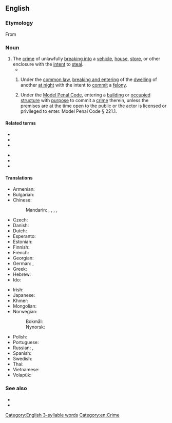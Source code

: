 ==English==
{{swp}}

===Etymology===
From {{bor|en|NL.|burglaria}}

===Noun===
{{en-noun|~|burglaries}}

# The [[crime]] of unlawfully [[break in|breaking into]] a [[vehicle]], [[house]], [[store]], or other enclosure with the [[intent]] to [[steal]].
#* {{RQ:LstWkTnt|3|35|episode=Pennies|network=HBO||Essentially, Jarden makes anything that you’d find left behind after a '''burglary'''.}}
## {{lb|en|law}} Under the [[common law]], [[breaking and entering]] of the [[dwelling]] of another [[at night]] with the intent to [[commit]] a [[felony]].
## {{lb|en|law|US}} Under the [[w:Model Penal Code|Model Penal Code]], entering a [[building]] or [[occupied]] [[structure]] with [[purpose]] to commit a [[crime]] therein, unless the premises are at the time open to the public or the actor is licensed or privileged to enter. Model Penal Code § 221.1.

====Related terms====
{{top2}}
* {{l|en|burglar}}
* {{l|en|burglar alarm}}
* {{l|en|burglarize}}
{{mid2}}
* {{l|en|burglarproof}}
* {{l|en|burgle}}
* {{l|en|cat burglar}}
{{bottom}}

====Translations====
{{trans-top|the crime of breaking into}}
* Armenian: {{t-needed|hy}}
* Bulgarian: {{t|bg|кражба чрез взлом|f}}
* Chinese:
*: Mandarin: {{t|cmn|夜入私宅罪|tr=yèrùsīzháizuì|sc=Hani}}, {{t|cmn|盜竊罪|sc=Hani}}, {{t|cmn|盗窃罪|tr=dàoqièzuì|sc=Hani}}, {{t+|cmn|盜竊|sc=Hani}}, {{t+|cmn|盗窃|tr=dàoqiè|sc=Hani}}
* Czech: {{t+|cs|vloupání|n}}
* Danish: {{t|da|indbrud}}
* Dutch: {{t+|nl|inbraak}}
* Esperanto: {{t-needed|eo}}
* Estonian: {{t|et|vargus}}
* Finnish: {{t+|fi|murto}}
* French: {{t+|fr|cambriolage|m}}
* Georgian: {{t|ka|გატეხით ქურდობა|sc=Geor}}
* German: {{t+|de|Einbruch|m}}, {{t|de|Einbruchdiebstahl|m}}
* Greek: {{t+|el|διάρρηξη|f|sc=Grek}}
* Hebrew: {{t|he|פריצה|f|tr=pritza}}
* Ido: {{t+|io|rupto-furto}}
{{trans-mid}}
* Irish: {{t|ga|buirgléireacht|f}}
* Japanese: {{t|ja|侵入窃盗|tr=しんにゅうせっとう, shinnyū settō|sc=Jpan}}
* Khmer: {{t|km|ការលបចូលលួច|tr=kaa lɔɔ bɑɑ cool luǝc|sc=Khmr}}
* Mongolian: {{t-needed|mn}}
* Norwegian:
*: Bokmål: {{t|no|innbrudd|n}}
*: Nynorsk: {{t|nn|innbrott|n}}
* Polish: {{t|pl|kradzież z włamaniem}}
* Portuguese: {{t+|pt|arrombamento|m}}
* Russian: {{t|ru|[[кра́жа]] [[с|со]] [[взлом|взло́мом]]|f}}, {{t|ru|бе́рглэри|n|tr=bɛ́rgleri}} {{qualifier|usually of Anglophone countries}}
* Spanish: {{t|es|[[allanamiento]] de [[morada]]|m}}
* Swedish: {{t+|sv|inbrott|n}}
* Thai: {{t-needed|th}}
* Vietnamese: {{t-needed|vi}}
* Volapük: {{t+|vo|nübreik}}
{{trans-bottom}}

===See also===
* {{l|en|breaking and entering}}
* {{l|en|trespass}}

[[Category:English 3-syllable words]]
[[Category:en:Crime]]